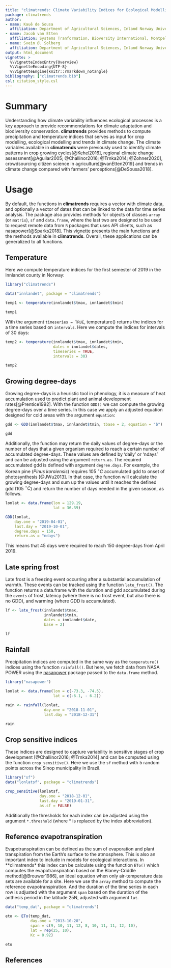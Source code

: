 ```yaml
---
title: "climatrends: Climate Variability Indices for Ecological Modelling"
package: climatrends
author:
- name: Kauê de Sousa
  affiliation: Department of Agricultural Sciences, Inland Norway University, Hamar, Norway </br> Systems Tranformation, Bioversity International, Montpellier, France 
- name: Jacob van Etten 
  affiliation: Systems Tranformation, Bioversity International, Montpellier, France
- name: Svein Ø. Solberg 
  affiliation: Department of Agricultural Sciences, Inland Norway University, Hamar, Norway
output: html_document
vignette: >
  %\VignetteIndexEntry{Overview}
  %\VignetteEncoding{UTF-8}
  %\VignetteEngine{knitr::rmarkdown_notangle}
bibliography: ["climatrends.bib"]
csl: citation_style.csl
---
```


# Summary

Understanding how climate variability influences ecological processes is a key approach to provide recommendations for climate adaptation and biodiversity conservation. **climatrends** provides methods to compute precipitation and temperature indices that serves as input for crop modelling, ecological modelling and trends in climate change. The climate variables available in **climatrends** were previously used to identify climate patterns in crop growing cycles[@Kehel2016], regional climate change assessment[@Aguilar2005; @Challinor2016; @Trnka2014; @Zohner2020], crowdsourcing citizen science in agriculture[@vanEtten2019] and trends in climate change compared with farmers' perceptions[@DeSousa2018].

# Usage

By default, the functions in **climatrends** requires a vector with climate data, and optionally a vector of dates that can be linked to the data for time series analysis. The package also provides methods for objects of classes `array` (or `matrix`), `sf` and `data.frame`, where the last two are designed to be used to request remote data from `R` packages that uses API clients, such as nasapower[@Sparks2018]. This vignette presents the main functions and the methods available in **climatrends**. Overall, these applications can be generalized to all functions.

## Temperature 

Here we compute temperature indices for the first semester of 2019 in the Innlandet county in Norway:

```r
library("climatrends")

data("innlandet", package = "climatrends")

temp1 <- temperature(innlandet$tmax, innlandet$tmin)

temp1

```

With the argument `timeseries = TRUE`, temperature() returns the indices for a time series based on `intervals`. Here we compute the indices for intervals of 30 days:

```r
temp2 <- temperature(innlandet$tmax, innlandet$tmin,
                     dates = innlandet$dates,
                     timeseries = TRUE, 
                     intervals = 30)

temp2
```

## Growing degree-days 

Growing degree-days is a heuristic tool in phenology, it is a measure of heat accumulation used to predict plant and animal development rates[@Prentice1992]. With the function `GDD()` we can compute the growing degree-days over a time series. In this case we apply an adjusted equation designed for cold areas with the argument `equation`:

```r
gdd <- GDD(innlandet$tmax, innlandet$tmin, tbase = 2, equation = "b")

gdd
```

Additionally, the function may return the daily values of degree-days or the number of days that a given organism required to reach a certain number of accumulated degree-days. These values are defined by 'daily' or 'ndays' and can be adjusted using the argument `return.as`. The required accumulated gdd is defined with argument `degree.days`. For example, the Korean pine (*Pinus koraiensis*) requires 105 $^\circ C$ accumulated gdd to onset of photosynthesis [@JWu2013]. In that case, the function will calculate the growing degree-days and sum up the values until it reaches the defined gdd (105 $^\circ C$) and return the number of days needed in the given season, as follows.

```r
lonlat <- data.frame(lon = 129.19,
                     lat = 36.39)

GDD(lonlat, 
    day.one = "2019-04-01",
    last.day = "2019-10-01",
    degree.days = 150, 
    return.as = "ndays")
```

This means that 45 days were required to reach 150 degree-days from April 2019.

## Late spring frost

Late frost is a freezing event occurring after a substantial accumulation of warmth. These events can be tracked using the function `late_frost()`. The function returns a data.frame with the duration and gdd accumulated during the `events` of frost, latency (where there is no frost event, but also there is no GDD), and warming (where GDD is accumulated).

```r
lf <- late_frost(innlandet$tmax, 
                 innlandet$tmin, 
                 dates = innlandet$date, 
                 base = 2)

lf
```

## Rainfall 

Precipitation indices are computed in the same way as the `temperature()` indices using the function `rainfall()`. But here, we fetch data from NASA POWER using the [nasapower](https://CRAN.R-project.org/package=nasapower) package passed to the `data.frame` method.  

```r
library("nasapower")

lonlat <- data.frame(lon = c(-73.3, -74.5),
                     lat = c(-6.1, - 6.2))

rain <- rainfall(lonlat, 
                 day.one = "2018-11-01",
                 last.day = "2018-12-31")

rain
```

## Crop sensitive indices

These indices are designed to capture variability in sensitive stages of crop development [@Challinor2016; @Trnka2014] and can be computed using the function `crop_sensitive()`. Here we use the `sf` method with 5 random points across the Sinop municipality in Brazil.

```r
library("sf")
data("lonlatsf", package = "climatrends")

crop_sensitive(lonlatsf, 
               day.one = "2018-12-01",
               last.day = "2019-01-31", 
               as.sf = FALSE)
```

Additionally the thresholds for each index can be adjusted using the argument `*.threshold` (where * is replaced by the index abbreviation).

## Reference evapotranspiration

Evapotranspiration can be defined as the sum of evaporation and plant transpiration from the Earth's surface to the atmosphere. This is also an important index to include in models for ecological interactions. In **climatrends* this index can be calculate using the function `ETo()` which computes the evapotranspiration based on the Blaney-Criddle method[@Brouwer1986], an ideal equation when only air-temperature data sets are available for a site. Here we use the `array` method to compute the reference evapotranspiration. And the duration of the time series in each row is adjusted with the argument `span` based on the duration of the anthesis period in the latitude 25N, adjusted with argument `lat`.


```r
data("temp_dat", package = "climatrends")

eto <- ETo(temp_dat, 
           day.one = "2013-10-28",
           span = c(9, 10, 11, 12, 8, 10, 11, 11, 12, 10),
           lat = rep(25, 10),
           Kc = 0.92)

eto

```

## References


